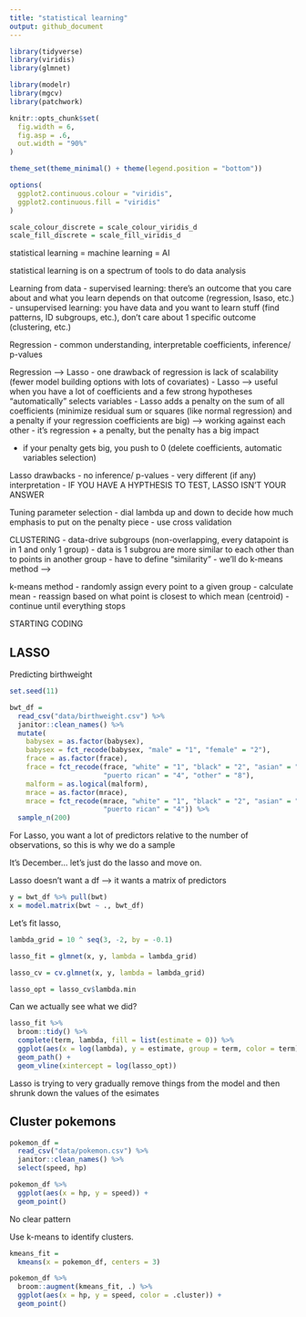 ```yaml
---
title: "statistical learning"
output: github_document
---
```


```r
library(tidyverse)
library(viridis)
library(glmnet)

library(modelr)
library(mgcv)
library(patchwork)

knitr::opts_chunk$set(
  fig.width = 6,
  fig.asp = .6,
  out.width = "90%"
)

theme_set(theme_minimal() + theme(legend.position = "bottom"))

options(
  ggplot2.continuous.colour = "viridis",
  ggplot2.continuous.fill = "viridis"
)

scale_colour_discrete = scale_colour_viridis_d
scale_fill_discrete = scale_fill_viridis_d
```

statistical learning = machine learning = AI

statistical learning is on a spectrum of tools to do data analysis

Learning from data
- supervised learning: there's an outcome that you care about and what you learn depends on that outcome (regression, lsaso, etc.)
- unsupervised learning: you have data and you want to learn stuff (find patterns, ID subgroups, etc.), don't care about 1 specific outcome (clustering, etc.)

Regression
- common understanding, interpretable coefficients, inference/ p-values

Regression --> Lasso
- one drawback of regression is lack of scalability (fewer model building options with lots of covariates)
- Lasso --> useful when you have a lot of coefficients and a few strong hypotheses "automatically" selects variables
- Lasso adds a penalty on the sum of all coefficients (minimize residual sum or squares (like normal regression) and a penalty if your regression coefficients are big) --> working against each other 
- it's regression + a penalty, but the penalty has a big impact 

- if your penalty gets big, you push to 0 (delete coefficients, automatic variables selection)

Lasso drawbacks
- no inference/ p-values
- very different (if any) interpretation 
- IF YOU HAVE A HYPTHESIS TO TEST, LASSO ISN'T YOUR ANSWER 

Tuning parameter selection 
- dial lambda up and down to decide how much emphasis to put on the penalty piece
- use cross validation 

CLUSTERING
- data-drive subgroups (non-overlapping, every datapoint is in 1 and only 1 group)
- data is 1 subgrou are more similar to each other than to points in another group
- have to define "similarity" 
- we'll do k-means method --> 

k-means method
- randomly assign every point to a given group
- calculate mean
- reassign based on what point is closest to which mean (centroid) 
- continue until everything stops

STARTING CODING

## LASSO

Predicting birthweight

```r
set.seed(11)

bwt_df = 
  read_csv("data/birthweight.csv") %>% 
  janitor::clean_names() %>%
  mutate(
    babysex = as.factor(babysex),
    babysex = fct_recode(babysex, "male" = "1", "female" = "2"),
    frace = as.factor(frace),
    frace = fct_recode(frace, "white" = "1", "black" = "2", "asian" = "3", 
                       "puerto rican" = "4", "other" = "8"),
    malform = as.logical(malform),
    mrace = as.factor(mrace),
    mrace = fct_recode(mrace, "white" = "1", "black" = "2", "asian" = "3", 
                       "puerto rican" = "4")) %>% 
  sample_n(200)
```

For Lasso, you want a lot of predictors relative to the number of observations, so this is why we do a sample

It's December... let's just do the lasso and move on.

Lasso doesn't want a df --> it wants a matrix of predictors

```r
y = bwt_df %>% pull(bwt)
x = model.matrix(bwt ~ ., bwt_df)
```

Let's fit lasso, 

```r
lambda_grid = 10 ^ seq(3, -2, by = -0.1)

lasso_fit = glmnet(x, y, lambda = lambda_grid)

lasso_cv = cv.glmnet(x, y, lambda = lambda_grid)

lasso_opt = lasso_cv$lambda.min
```

Can we actually see what we did? 

```r
lasso_fit %>% 
  broom::tidy() %>% 
  complete(term, lambda, fill = list(estimate = 0)) %>% 
  ggplot(aes(x = log(lambda), y = estimate, group = term, color = term)) + 
  geom_path() + 
  geom_vline(xintercept = log(lasso_opt))
```

Lasso is trying to very gradually remove things from the model and then shrunk down the values of the esimates 

## Cluster pokemons

```r
pokemon_df = 
  read_csv("data/pokemon.csv") %>% 
  janitor::clean_names() %>% 
  select(speed, hp)
```

```r
pokemon_df %>% 
  ggplot(aes(x = hp, y = speed)) + 
  geom_point()
```

No clear pattern 

Use k-means to identify clusters. 

```r
kmeans_fit = 
  kmeans(x = pokemon_df, centers = 3)

```

```r
pokemon_df %>% 
  broom::augment(kmeans_fit, .) %>% 
  ggplot(aes(x = hp, y = speed, color = .cluster)) + 
  geom_point()
```







